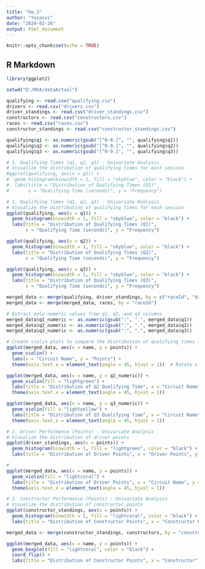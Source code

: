 ---
title: "hw_3"
author: "Yasasvi"
date: "2024-02-26"
output: html_document
---

```{r setup, include=FALSE}
knitr::opts_chunk$set(echo = TRUE)
```

## R Markdown

```{r f1}
library(ggplot2)

setwd("D:/MVA/dataActual")

qualifying <- read.csv("qualifying.csv")
drivers <- read.csv("drivers.csv")
driver_standings <- read.csv("driver_standings.csv")
constructors <- read.csv("constructors.csv")
races <- read.csv("races.csv")
constructor_standings <- read.csv("constructor_standings.csv")

qualifying$q1 <- as.numeric(gsub("[^0-9.]", "", qualifying$q1))
qualifying$q2 <- as.numeric(gsub("[^0-9.]", "", qualifying$q2))
qualifying$q3 <- as.numeric(gsub("[^0-9.]", "", qualifying$q3))

# 1. Qualifying Times (q1, q2, q3) - Univariate Analysis
# Visualize the distribution of qualifying times for each session
#ggplot(qualifying, aes(x = q1)) +
#  geom_histogram(binwidth = 1, fill = "skyblue", color = "black") +
#  labs(title = "Distribution of Qualifying Times (Q1)",
#       x = "Qualifying Time (seconds)", y = "Frequency")

# 1. Qualifying Times (q1, q2, q3) - Univariate Analysis
# Visualize the distribution of qualifying times for each session
ggplot(qualifying, aes(x = q1)) +
  geom_histogram(binwidth = 1, fill = "skyblue", color = "black") +
  labs(title = "Distribution of Qualifying Times (Q1)",
       x = "Qualifying Time (seconds)", y = "Frequency")

ggplot(qualifying, aes(x = q2)) +
  geom_histogram(binwidth = 1, fill = "skyblue", color = "black") +
  labs(title = "Distribution of Qualifying Times (Q2)",
       x = "Qualifying Time (seconds)", y = "Frequency")

ggplot(qualifying, aes(x = q3)) +
  geom_histogram(binwidth = 1, fill = "skyblue", color = "black") +
  labs(title = "Distribution of Qualifying Times (Q3)",
       x = "Qualifying Time (seconds)", y = "Frequency")

merged_data <- merge(qualifying, driver_standings, by = c("raceId", "driverId"))
merged_data <- merge(merged_data, races, by = "raceId")

# Extract only numeric values from q1, q2, and q3 columns
merged_data$q1_numeric <- as.numeric(gsub(":", ".", merged_data$q1))
merged_data$q2_numeric <- as.numeric(gsub(":", ".", merged_data$q2))
merged_data$q3_numeric <- as.numeric(gsub(":", ".", merged_data$q3))

# Create violin plots to compare the distribution of qualifying times (q1, q2, q3) and driver points
ggplot(merged_data, aes(x = name, y = points)) +
  geom_violin() +
  labs(x = "Circuit Name", y = "Points") +
  theme(axis.text.x = element_text(angle = 45, hjust = 1))  # Rotate x-axis labels for better readability

ggplot(merged_data, aes(x = name, y = q2_numeric)) +
  geom_violin(fill = "lightgreen") +
  labs(title = "Distribution of Q2 Qualifying Time", x = "Circuit Name", y = "Qualifying Time (Q2)") +
  theme(axis.text.x = element_text(angle = 45, hjust = 1))

ggplot(merged_data, aes(x = name, y = q3_numeric)) +
  geom_violin(fill = "lightyellow") +
  labs(title = "Distribution of Q3 Qualifying Time", x = "Circuit Name", y = "Qualifying Time (Q3)") +
  theme(axis.text.x = element_text(angle = 45, hjust = 1))

# 2. Driver Performance (Points) - Univariate Analysis
# Visualize the distribution of driver points
ggplot(driver_standings, aes(x = points)) +
  geom_histogram(binwidth = 1, fill = "lightgreen", color = "black") +
  labs(title = "Distribution of Driver Points", x = "Driver Points", y = "Frequency")

#
ggplot(merged_data, aes(x = name, y = points)) +
  geom_violin(fill = "lightcoral") +
  labs(title = "Distribution of Driver Points", x = "Circuit Name", y = "Points") +
  theme(axis.text.x = element_text(angle = 45, hjust = 1))

# 3. Constructor Performance (Points) - Univariate Analysis
# Visualize the distribution of constructor points
ggplot(constructor_standings, aes(x = points)) +
  geom_histogram(binwidth = 1, fill = "lightcoral", color = "black") +
  labs(title = "Distribution of Constructor Points", x = "Constructor Points", y = "Frequency")

merged_data <- merge(constructor_standings, constructors, by = "constructorId")

ggplot(merged_data, aes(x = name, y = points)) +
  geom_boxplot(fill = "lightcoral", color = "black") +
  coord_flip() +
  labs(title = "Distribution of Constructor Points", x = "Constructor", y = "Points")

```